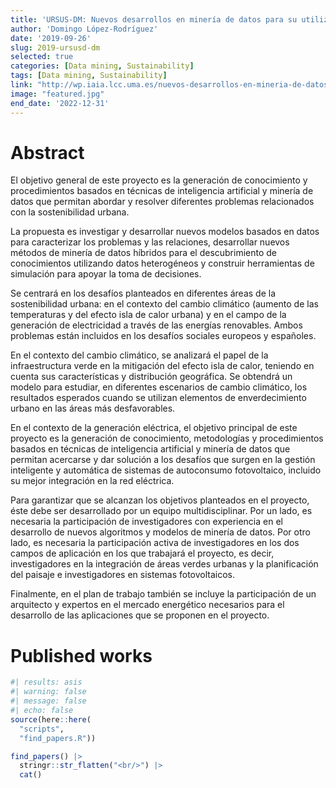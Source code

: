 ```yaml
---
title: 'URSUS-DM: Nuevos desarrollos en minería de datos para su utilización en la sostenibilidad urbana'
author: 'Domingo López-Rodríguez'
date: '2019-09-26'
slug: 2019-ursusd-dm
selected: true
categories: [Data mining, Sustainability]
tags: [Data mining, Sustainability]
link: "http://wp.iaia.lcc.uma.es/nuevos-desarrollos-en-mineria-de-datos-para-su-utilizacion-en-la-sostenibilidad-urbana/"
image: "featured.jpg"
end_date: '2022-12-31'
---
```


# Abstract

El objetivo general de este proyecto es la generación de conocimiento y procedimientos basados en técnicas de inteligencia artificial y minería de datos que permitan abordar y resolver diferentes problemas relacionados con la sostenibilidad urbana.

La propuesta es investigar y desarrollar nuevos modelos basados en datos para caracterizar los problemas y las relaciones, desarrollar nuevos métodos de minería de datos híbridos para el descubrimiento de conocimientos utilizando datos heterogéneos y construir herramientas de simulación para apoyar la toma de decisiones.

Se centrará en los desafíos planteados en diferentes áreas de la sostenibilidad urbana: en el contexto del cambio climático (aumento de las temperaturas y del efecto isla de calor urbana) y en el campo de la generación de electricidad a través de las energías renovables. Ambos problemas están incluidos en los desafíos sociales europeos y españoles.

En el contexto del cambio climático, se analizará el papel de la infraestructura verde en la mitigación del efecto isla de calor, teniendo en cuenta sus características y distribución geográfica. Se obtendrá un modelo para estudiar, en diferentes escenarios de cambio climático, los resultados esperados cuando se utilizan elementos de enverdecimiento urbano en las áreas más desfavorables.

En el contexto de la generación eléctrica, el objetivo principal de este proyecto es la generación de conocimiento, metodologías y procedimientos basados en técnicas de inteligencia artificial y minería de datos que permitan acercarse y dar solución a los desafíos que surgen en la gestión inteligente y automática de sistemas de autoconsumo fotovoltaico, incluido su mejor integración en la red eléctrica.

Para garantizar que se alcanzan los objetivos planteados en el proyecto, éste debe ser desarrollado por un equipo multidisciplinar. Por un lado, es necesaria la participación de investigadores con experiencia en el desarrollo de nuevos algoritmos y modelos de minería de datos. Por otro lado, es necesaria la participación activa de investigadores en los dos campos de aplicación en los que trabajará el proyecto, es decir, investigadores en la integración de áreas verdes urbanas y la planificación del paisaje e investigadores en sistemas fotovoltaicos.

Finalmente, en el plan de trabajo también se incluye la participación de un arquitecto y expertos en el mercado energético necesarios para el desarrollo de las aplicaciones que se proponen en el proyecto.

# Published works

```r
#| results: asis
#| warning: false
#| message: false
#| echo: false
source(here::here(
  "scripts", 
  "find_papers.R"))

find_papers() |> 
  stringr::str_flatten("<br/>") |> 
  cat()
```

